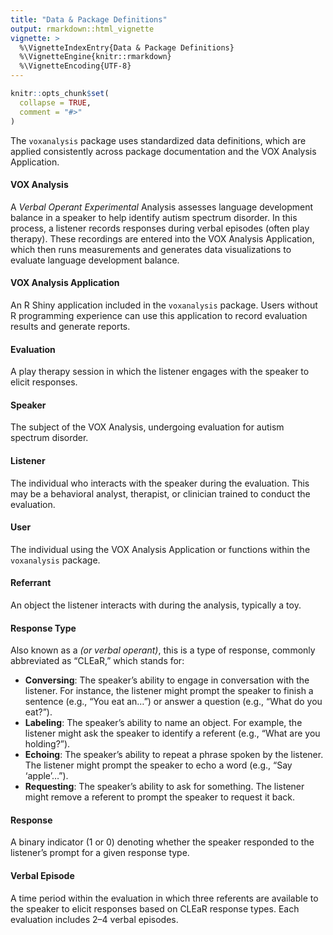 ```yaml
---
title: "Data & Package Definitions"
output: rmarkdown::html_vignette
vignette: >
  %\VignetteIndexEntry{Data & Package Definitions}
  %\VignetteEngine{knitr::rmarkdown}
  %\VignetteEncoding{UTF-8}
---
```


```r
knitr::opts_chunk$set(
  collapse = TRUE,
  comment = "#>"
)
```

The `voxanalysis` package uses standardized data definitions, which are applied consistently across package documentation and the VOX Analysis Application.

#### VOX Analysis

A *Verbal Operant Experimental* Analysis assesses language development balance in a speaker to help identify autism spectrum disorder. In this process, a listener records responses during verbal episodes (often play therapy). These recordings are entered into the VOX Analysis Application, which then runs measurements and generates data visualizations to evaluate language development balance.

#### VOX Analysis Application

An R Shiny application included in the `voxanalysis` package. Users without R programming experience can use this application to record evaluation results and generate reports.

#### Evaluation

A play therapy session in which the listener engages with the speaker to elicit responses.

#### Speaker

The subject of the VOX Analysis, undergoing evaluation for autism spectrum disorder.

#### Listener

The individual who interacts with the speaker during the evaluation. This may be a behavioral analyst, therapist, or clinician trained to conduct the evaluation.

#### User

The individual using the VOX Analysis Application or functions within the `voxanalysis` package.

#### Referrant

An object the listener interacts with during the analysis, typically a toy.

#### Response Type

Also known as a *(or verbal operant)*, this is a type of response, commonly abbreviated as "CLEaR," which stands for:

- **Conversing**: The speaker's ability to engage in conversation with the listener. For instance, the listener might prompt the speaker to finish a sentence (e.g., "You eat an...") or answer a question (e.g., "What do you eat?").
- **Labeling**: The speaker's ability to name an object. For example, the listener might ask the speaker to identify a referent (e.g., "What are you holding?").
- **Echoing**: The speaker's ability to repeat a phrase spoken by the listener. The listener might prompt the speaker to echo a word (e.g., "Say 'apple'...").
- **Requesting**: The speaker's ability to ask for something. The listener might remove a referent to prompt the speaker to request it back.

#### Response

A binary indicator (1 or 0) denoting whether the speaker responded to the listener’s prompt for a given response type.

#### Verbal Episode

A time period within the evaluation in which three referents are available to the speaker to elicit responses based on CLEaR response types. Each evaluation includes 2–4 verbal episodes.
